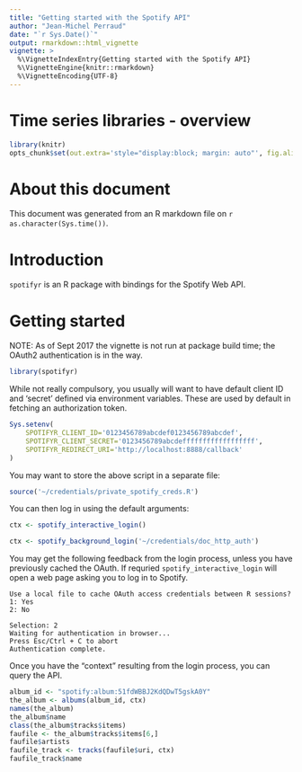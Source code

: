 ```yaml
---
title: "Getting started with the Spotify API"
author: "Jean-Michel Perraud"
date: "`r Sys.Date()`"
output: rmarkdown::html_vignette
vignette: >
  %\VignetteIndexEntry{Getting started with the Spotify API}
  %\VignetteEngine{knitr::rmarkdown}
  %\VignetteEncoding{UTF-8}
---
```


Time series libraries - overview
=================

```r
library(knitr)
opts_chunk$set(out.extra='style="display:block; margin: auto"', fig.align="center", fig.width=10, fig.height=8, dev='png')
```

# About this document

This document was generated from an R markdown file on `r as.character(Sys.time())`.

# Introduction

`spotifyr` is an R package with bindings for the Spotify Web API.

# Getting started

NOTE: As of Sept 2017 the vignette is not run at package build time; the OAuth2 authentication is in the way.

```r
library(spotifyr)
```

While not really compulsory, you usually will want to have default client ID and 'secret' defined via environment variables. These are used by default in fetching an authorization token. 

```r
Sys.setenv(
    SPOTIFYR_CLIENT_ID='0123456789abcdef0123456789abcdef',
    SPOTIFYR_CLIENT_SECRET='0123456789abcdeffffffffffffffffff',
    SPOTIFYR_REDIRECT_URI='http://localhost:8888/callback'
)
```

You may want to store the above script in a separate file:

```r
source('~/credentials/private_spotify_creds.R')
```

You can then log in using the default arguments: 

```r
ctx <- spotify_interactive_login()
```

```r
ctx <- spotify_background_login('~/credentials/doc_http_auth')
```

You may get the following feedback from the login process, unless you have previously cached the OAuth. If requried `spotify_interactive_login` will open a web page asking you to log in to Spotify.

```
Use a local file to cache OAuth access credentials between R sessions?
1: Yes
2: No

Selection: 2
Waiting for authentication in browser...
Press Esc/Ctrl + C to abort
Authentication complete.
```

Once you have the "context" resulting from the login process, you can query the API. 

```r
album_id <- "spotify:album:51fdWBBJ2KdQDwT5gskA0Y"
the_album <- albums(album_id, ctx)
names(the_album)
the_album$name
class(the_album$tracks$items)
faufile <- the_album$tracks$items[6,]
faufile$artists
faufile_track <- tracks(faufile$uri, ctx)
faufile_track$name
```